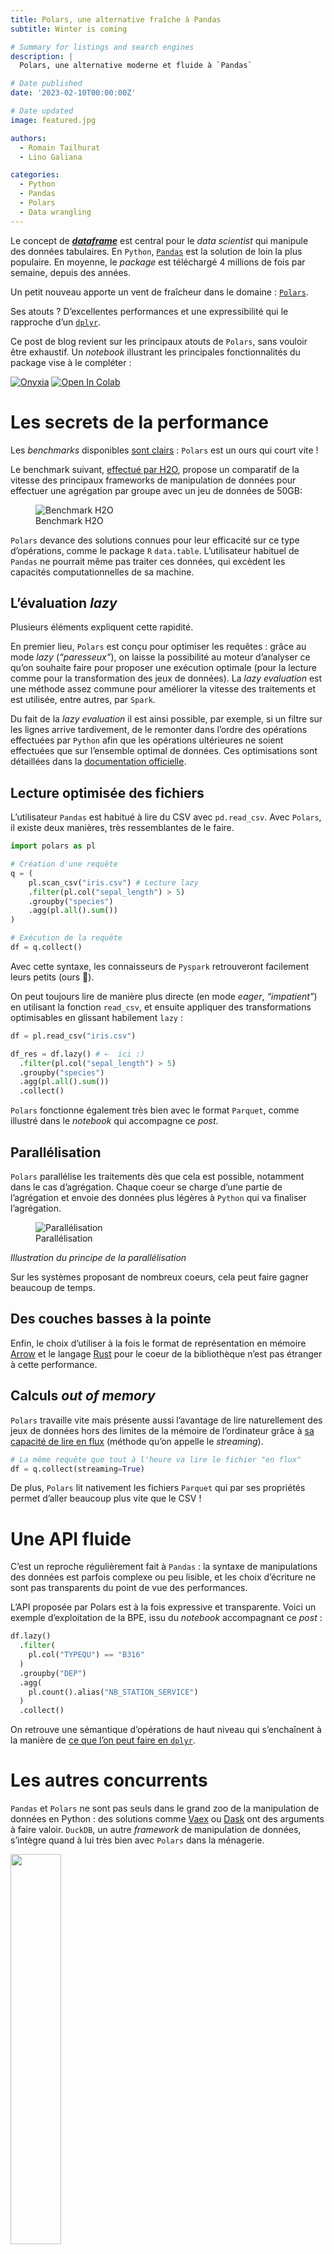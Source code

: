 ```yaml
---
title: Polars, une alternative fraîche à Pandas
subtitle: Winter is coming

# Summary for listings and search engines
description: |
  Polars, une alternative moderne et fluide à `Pandas`

# Date published
date: '2023-02-10T00:00:00Z'

# Date updated
image: featured.jpg

authors:
  - Romain Tailhurat
  - Lino Galiana

categories:
  - Python
  - Pandas
  - Polars
  - Data wrangling
---
```



Le concept de **[_dataframe_](https://www.databricks.com/glossary/what-are-dataframes)** est central pour le _data scientist_ qui manipule des données tabulaires.
En `Python`, [`Pandas`](https://pandas.pydata.org/) est la solution de loin la plus populaire. En moyenne, le _package_ est téléchargé
4 millions de fois par semaine, depuis des années. 

Un petit nouveau apporte un vent de fraîcheur dans le domaine : [`Polars`](https://www.pola.rs/).

Ses atouts ? D'excellentes performances et une expressibilité qui le rapproche d'un [`dplyr`](https://dplyr.tidyverse.org/).

Ce post de blog revient sur les principaux atouts de `Polars`, sans vouloir être exhaustif. Un _notebook_ illustrant les principales
fonctionnalités du package vise à le compléter : 

<a href="https://datalab.sspcloud.fr/launcher/ide/jupyter-python?autoLaunch=true&init.personalInit=%C2%ABhttps%3A%2F%2Fraw.githubusercontent.com%2Fromaintailhurat%2Fssphub%2Fblog%2Fpolars%2Fcontent%2Fnotebooks%2Finit.sh%C2%BB&init.personalInitArgs=%C2%ABpolars-tuto%C2%BB&onyxia.friendlyName=%C2%ABTutoriel%20Polars%C2%BB" target="_blank" rel="noopener"><img src="https://img.shields.io/badge/SSPcloud-Tester%20via%20SSP--cloud-informational&amp;color=yellow?logo=Python" alt="Onyxia"></a>
<a href="https://colab.research.google.com/github/inseefrlab/ssphub/blob/main/post/polars/polars-tuto.ipynb" target="_blank" rel="noopener"><img src="https://colab.research.google.com/assets/colab-badge.svg" alt="Open In Colab"></a>




# Les secrets de la performance

Les _benchmarks_ disponibles [sont clairs](https://h2oai.github.io/db-benchmark/) : `Polars` est
un ours qui court vite !

Le benchmark suivant, [effectué par H2O](https://h2oai.github.io/db-benchmark/), propose
un comparatif de la vitesse des principaux frameworks de manipulation de données
pour effectuer une agrégation par groupe avec un jeu de données de 50GB:

![Benchmark H2O](polars-benchmark-short.png)

`Polars` devance des solutions connues pour leur efficacité sur ce type d'opérations, 
comme le package `R` `data.table`. L'utilisateur habituel de `Pandas`
ne pourrait même pas traiter ces données, qui excèdent les capacités computationnelles
de sa machine.

## L'évaluation _lazy_

Plusieurs éléments expliquent cette rapidité.

En premier lieu, `Polars` est conçu pour optimiser les requêtes :
grâce au mode _lazy_ (_"paresseux"_),
on laisse la possibilité au moteur d'analyser ce qu'on souhaite faire
pour proposer une exécution optimale (pour la lecture comme pour la transformation des jeux de données).
La _lazy evaluation_ est une méthode assez commune pour améliorer la vitesse
des traitements et est utilisée, entre autres, par `Spark`.

Du fait de
la _lazy evaluation_ il est ainsi possible, par exemple,
si un filtre sur les lignes arrive 
tardivement, de le remonter dans l'ordre des opérations effectuées par `Python`
afin que
les opérations ultérieures ne soient effectuées que sur
l'ensemble optimal de données.
Ces optimisations sont détaillées dans la [documentation officielle](https://pola-rs.github.io/polars-book/user-guide/optimizations/intro.html). 

## Lecture optimisée des fichiers

L'utilisateur `Pandas` est habitué à lire du CSV avec `pd.read_csv`. 
Avec `Polars`, il existe deux manières, très ressemblantes
de le faire.

```python
import polars as pl

# Création d'une requête
q = (
    pl.scan_csv("iris.csv") # Lecture lazy
    .filter(pl.col("sepal_length") > 5)
    .groupby("species")
    .agg(pl.all().sum())
)

# Exécution de la requête
df = q.collect()
```

Avec cette syntaxe, les connaisseurs de `Pyspark` retrouveront facilement leurs petits (ours 🐻). 

On peut toujours lire de manière plus directe
(en mode _eager_, _"impatient"_) en utilisant la fonction `read_csv`,
et ensuite appliquer des transformations optimisables en glissant habilement `lazy` :

```python
df = pl.read_csv("iris.csv")

df_res = df.lazy() # ←  ici :)
  .filter(pl.col("sepal_length") > 5)
  .groupby("species")
  .agg(pl.all().sum())
  .collect()
```

`Polars` fonctionne également très bien avec le format `Parquet`, comme illustré dans
le _notebook_ qui accompagne ce _post_.


## Parallélisation

`Polars` parallélise les traitements dès que cela est possible, notamment dans le cas d'agrégation.
Chaque coeur se charge d'une partie de l'agrégation et envoie des données plus légères à `Python`
qui va finaliser l'agrégation.

![Parallélisation](polars-split-parallel-apply-combine.svg)

_Illustration du principe de la parallélisation_

Sur les systèmes proposant de nombreux coeurs, cela peut faire gagner beaucoup de temps.

## Des couches basses à la pointe

Enfin, le choix d'utiliser à la fois le format de représentation en mémoire [Arrow](https://arrow.apache.org/) et le langage [Rust](https://www.rust-lang.org/fr) pour le coeur de la bibliothèque n'est pas étranger à cette performance.

## Calculs _out of memory_

`Polars` travaille vite mais présente aussi l'avantage
de lire naturellement des jeux de données hors des limites de la mémoire de l'ordinateur grâce à [sa capacité de lire en flux](https://www.youtube.com/watch?v=3-C0Afs5TXQ) (méthode qu'on appelle le _streaming_).


```python
# La même requête que tout à l'heure va lire le fichier "en flux"
df = q.collect(streaming=True)
```

De plus, `Polars` lit nativement les fichiers `Parquet` qui par ses propriétés
permet d'aller beaucoup plus vite que le CSV !

# Une API fluide

C'est un reproche régulièrement fait à `Pandas` :
la syntaxe de manipulations des données est parfois complexe ou peu lisible, et les choix d'écriture ne sont pas transparents du point de vue des performances.

L'API proposée par Polars est à la fois expressive et transparente.
Voici un exemple d'exploitation de la BPE, issu du _notebook_ accompagnant 
ce _post_ :

```python
df.lazy()
  .filter(
    pl.col("TYPEQU") == "B316"
  )
  .groupby("DEP")
  .agg(
    pl.count().alias("NB_STATION_SERVICE")
  )
  .collect()
```

On retrouve une sémantique d'opérations de haut niveau qui s'enchaînent à la manière de [ce que l'on peut faire en `dplyr`](https://www.book.utilitr.org/03_fiches_thematiques/fiche_tidyverse#comment-utiliser-lop%C3%A9rateur-pipe-avec-le-tidyverse).

# Les autres concurrents

`Pandas` et `Polars` ne sont pas seuls dans le grand zoo de la manipulation de données en Python : des solutions comme [Vaex](https://github.com/vaexio/vaex) ou [Dask](https://github.com/dask/dask) ont des arguments à
faire valoir. 
`DuckDB`, un autre _framework_ de manipulation de données, s'intègre quand à lui très bien
avec  `Polars` dans la ménagerie.

![](dalle_polar_duck.png){width=40% fig-align="center"}

_Le duo DuckDB-Polars illustré par Dall-E-2_

# Ressources supplémentaires

- [_Awesome Polars_ par Damien Dotta (INSEE)](https://github.com/ddotta/awesome-polars)
- [Polars pour R](https://rpolars.github.io/)
- [rhosignal.com/tags/polars/](https://www.rhosignal.com/tags/polars/)
- [kevinheavey.github.io/modern-polars/](https://kevinheavey.github.io/modern-polars/)

Le _notebook_ accompagnant ce _post_:

<a href="https://datalab.sspcloud.fr/launcher/ide/jupyter-python?autoLaunch=false&init.personalInit=%C2%ABhttps%3A%2F%2Fraw.githubusercontent.com%2Fromaintailhurat%2Fssphub%2Fblog%2Fpolars%2Fcontent%2Fnotebooks%2Finit.sh%C2%BB&init.personalInitArgs=%C2%ABpolars-tuto%C2%BB&onyxia.friendlyName=%C2%ABTutoriel%20Polars%C2%BB" target="_blank" rel="noopener"><img src="https://img.shields.io/badge/SSPcloud-Tester%20via%20SSP--cloud-informational&amp;color=yellow?logo=Python" alt="Onyxia"></a>
<a href="http://colab.research.google.com/github/inseefrlab/ssphub/blob/main/content/notebooks/polars-tuto.ipynb" target="_blank" rel="noopener"><img src="https://colab.research.google.com/assets/colab-badge.svg" alt="Open In Colab"></a>
